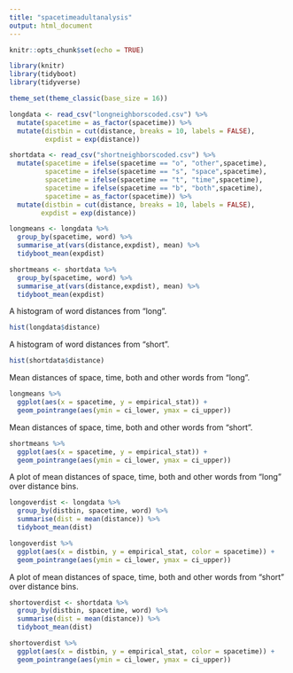 ```yaml
---
title: "spacetimeadultanalysis"
output: html_document
---
```


```r
knitr::opts_chunk$set(echo = TRUE)
```

```r
library(knitr)
library(tidyboot)
library(tidyverse)

theme_set(theme_classic(base_size = 16))
```

```r
longdata <- read_csv("longneighborscoded.csv") %>%
  mutate(spacetime = as_factor(spacetime)) %>%
  mutate(distbin = cut(distance, breaks = 10, labels = FALSE),
         expdist = exp(distance))

shortdata <- read_csv("shortneighborscoded.csv") %>%
  mutate(spacetime = ifelse(spacetime == "o", "other",spacetime),
         spacetime = ifelse(spacetime == "s", "space",spacetime),
         spacetime = ifelse(spacetime == "t", "time",spacetime),
         spacetime = ifelse(spacetime == "b", "both",spacetime),
         spacetime = as_factor(spacetime)) %>%
  mutate(distbin = cut(distance, breaks = 10, labels = FALSE),
        expdist = exp(distance))

longmeans <- longdata %>%
  group_by(spacetime, word) %>%
  summarise_at(vars(distance,expdist), mean) %>%
  tidyboot_mean(expdist)

shortmeans <- shortdata %>%
  group_by(spacetime, word) %>%
  summarise_at(vars(distance,expdist), mean) %>%
  tidyboot_mean(expdist)
```

A histogram of word distances from "long".
```r
hist(longdata$distance)
```

A histogram of word distances from "short".
```r
hist(shortdata$distance)
```


Mean distances of space, time, both and other words from "long".
```r
longmeans %>%
  ggplot(aes(x = spacetime, y = empirical_stat)) +
  geom_pointrange(aes(ymin = ci_lower, ymax = ci_upper))
```


Mean distances of space, time, both and other words from "short".
```r
shortmeans %>%
  ggplot(aes(x = spacetime, y = empirical_stat)) +
  geom_pointrange(aes(ymin = ci_lower, ymax = ci_upper))
```

A plot of mean distances of space, time, both and other words from "long" over distance bins.
```r
longoverdist <- longdata %>%
  group_by(distbin, spacetime, word) %>%
  summarise(dist = mean(distance)) %>%
  tidyboot_mean(dist)

longoverdist %>%
  ggplot(aes(x = distbin, y = empirical_stat, color = spacetime)) +
  geom_pointrange(aes(ymin = ci_lower, ymax = ci_upper))
```


A plot of mean distances of space, time, both and other words from "short" over distance bins.
```r
shortoverdist <- shortdata %>%
  group_by(distbin, spacetime, word) %>%
  summarise(dist = mean(distance)) %>%
  tidyboot_mean(dist)

shortoverdist %>%
  ggplot(aes(x = distbin, y = empirical_stat, color = spacetime)) +
  geom_pointrange(aes(ymin = ci_lower, ymax = ci_upper))
```
